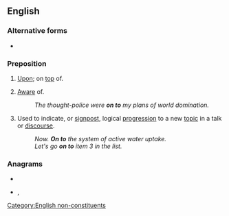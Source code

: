 {{also|onto}}
==English==

===Alternative forms===
* {{l|en|onto}} {{qualifier|US spelling}}

===Preposition===
{{en-prep|head=[[on]] [[to]]}}

# [[upon|Upon]]; on [[top]] of.
#: {{ux|en|My cat just jumped '''on to''' the keyboard.}}
# {{label|en|informal}} [[aware|Aware]] of.
#: ''The thought-police were '''on to''' my plans of world domination.''
# Used to indicate, or [[signpost]], logical [[progression]] to a new [[topic]] in a talk or [[discourse]].
#: ''Now. '''On to''' the system of active water uptake.''
#: ''Let's go '''on to''' item 3 in the list.''

===Anagrams===
* {{l|en|noot}}
* {{l|en|toon}}, {{l|en|Toon}}

[[Category:English non-constituents]]